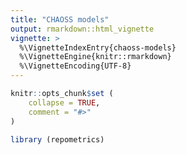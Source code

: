 ```yaml
---
title: "CHAOSS models"
output: rmarkdown::html_vignette
vignette: >
  %\VignetteIndexEntry{chaoss-models}
  %\VignetteEngine{knitr::rmarkdown}
  %\VignetteEncoding{UTF-8}
---
```


```r
knitr::opts_chunk$set (
    collapse = TRUE,
    comment = "#>"
)
```

```r
library (repometrics)
```
